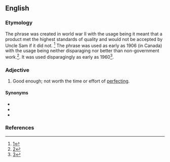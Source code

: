 ==English==

===Etymology===
The phrase was created in world war II with the usage being it meant that a product met the highest standards of quality and would not be accepted by Uncle Sam if it did not. <ref>[http://www.huffingtonpost.com/terry-newell/good-enough-for-governmen_b_792162.html]</ref>
The phrase was used as early as 1906 (in Canada) with the usage being neither disparaging nor better than non-government work.<ref>[https://books.google.com/books?id=MxEyAQAAMAAJ&pg=PR245&dq=%22good+enough+for+government+work%22&hl=en&sa=X&ved=0CCYQ6AEwAGoVChMIoZ_ph8GuyAIVyxg-Ch0gswbf#v=onepage&q=%22good%20enough%20for%20government%20work%22&f=false]</ref>. It was used disparagingly as early as 1960<ref>[https://books.google.com/books?id=pmt68RIT0t4C&q=%22good+enough+for+government+work%22&dq=%22good+enough+for+government+work%22&hl=en&sa=X&ved=0CCYQ6AEwAGoVChMIysCpiMOuyAIVi5UeCh1TMw6B]</ref>.

===Adjective===
{{head|en|adjective|head=[[close]] [[enough]] [[for]] [[government]] [[work]]}}

# {{label|en|idiomatic|humorous|disparaging|slang}} Good enough; not worth the time or effort of [[perfect]]ing.

====Synonyms====
* {{l|en|close enough}}
* {{l|en|good enough}}
* {{l|en|good enough for government work}}

===References===
<references/>